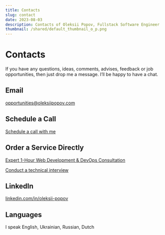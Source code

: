 ```yaml
---
title: Contacts
slug: contact
date: 2023-08-03
description: Contacts of Oleksii Popov, Fullstack Software Engineer
thumbnail: /shared/default_thumbnail_o_p.png
---
```


# Contacts

If you have any questions, ideas, comments, advises, feedback or job opportunities, then just drop me a message. I’ll be happy to have a chat.

## Email

[opportunities@oleksiipopov.com](mailto:opportunities@oleksiipopov.com)

## Schedule a Call

[Schedule a call with me](https://cal.com/oleksii-popov-software-developer)

## Order a Service Directly

[Expert 1-Hour Web Development & DevOps Consultation](https://oleksiipopov.gumroad.com/l/1-hour-web-dev-and-ops-consultation)

[Conduct a technical interview](https://oleksiipopov.gumroad.com/l/fe-tech-interview)

## LinkedIn

[linkedin.com/in/oleksii-popov](https://linkedin.com/in/oleksii-popov)

## Languages

I speak English, Ukrainian, Russian, Dutch
